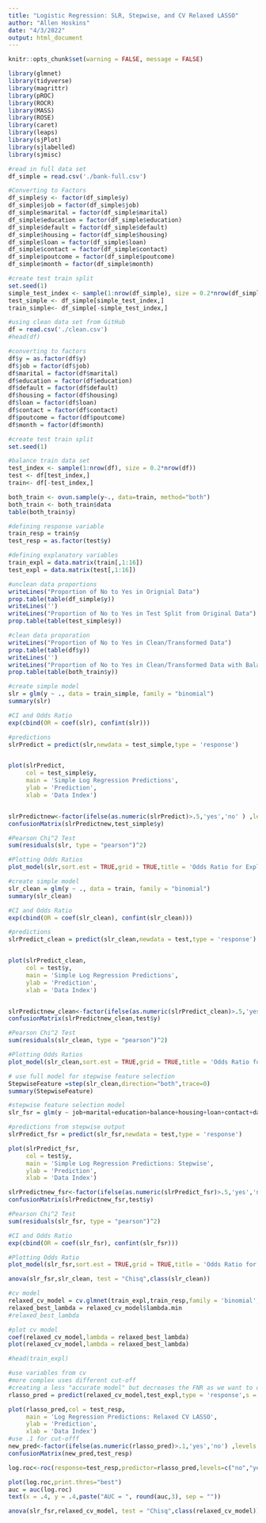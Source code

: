 ```yaml
---
title: "Logistic Regression: SLR, Stepwise, and CV Relaxed LASSO"
author: "Allen Hoskins"
date: "4/3/2022"
output: html_document
---
```



```r

knitr::opts_chunk$set(warning = FALSE, message = FALSE) 

```


```r

library(glmnet)
library(tidyverse)
library(magrittr)
library(pROC)
library(ROCR)
library(MASS)
library(ROSE)
library(caret)
library(leaps)
library(sjPlot)
library(sjlabelled)
library(sjmisc)

```

```r
#read in full data set
df_simple = read.csv('./bank-full.csv')

#Converting to Factors
df_simple$y <- factor(df_simple$y)
df_simple$job = factor(df_simple$job)
df_simple$marital = factor(df_simple$marital)
df_simple$education = factor(df_simple$education)
df_simple$default = factor(df_simple$default)
df_simple$housing = factor(df_simple$housing)
df_simple$loan = factor(df_simple$loan)
df_simple$contact = factor(df_simple$contact)
df_simple$poutcome = factor(df_simple$poutcome)
df_simple$month = factor(df_simple$month)

#create test train split
set.seed(1)
simple_test_index <- sample(1:nrow(df_simple), size = 0.2*nrow(df_simple))
test_simple <- df_simple[simple_test_index,]
train_simple<- df_simple[-simple_test_index,]

```

```r
#using clean data set from GitHub
df = read.csv('./clean.csv')
#head(df)

#converting to factors
df$y = as.factor(df$y)
df$job = factor(df$job)
df$marital = factor(df$marital)
df$education = factor(df$education)
df$default = factor(df$default)
df$housing = factor(df$housing)
df$loan = factor(df$loan)
df$contact = factor(df$contact)
df$poutcome = factor(df$poutcome)
df$month = factor(df$month)

```

```r
#create test train split
set.seed(1)

#balance train data set 
test_index <- sample(1:nrow(df), size = 0.2*nrow(df))
test <- df[test_index,]
train<- df[-test_index,]

both_train <- ovun.sample(y~., data=train, method="both")
both_train <- both_train$data
table(both_train$y)

```

```r

#defining response variable
train_resp = train$y
test_resp = as.factor(test$y)

#defining explanatory variables
train_expl = data.matrix(train[,1:16])
test_expl = data.matrix(test[,1:16])

```

```r

#unclean data proportions
writeLines("Proportion of No to Yes in Orignial Data")
prop.table(table(df_simple$y))
writeLines('')
writeLines("Proportion of No to Yes in Test Split from Original Data")
prop.table(table(test_simple$y))

#clean data proporation
writeLines("Proportion of No to Yes in Clean/Transformed Data")
prop.table(table(df$y))
writeLines('')
writeLines("Proportion of No to Yes in Clean/Transformed Data with Balancing")
prop.table(table(both_train$y))

```

```r
#create simple model
slr = glm(y ~ ., data = train_simple, family = "binomial")
summary(slr)

#CI and Odds Ratio
exp(cbind(OR = coef(slr), confint(slr)))

#predictions
slrPredict = predict(slr,newdata = test_simple,type = 'response')


plot(slrPredict,
     col = test_simple$y,
     main = 'Simple Log Regression Predictions',
     ylab = 'Prediction',
     xlab = 'Data Index')


slrPredictnew<-factor(ifelse(as.numeric(slrPredict)>.5,'yes','no' ) ,levels = c('no','yes'))
confusionMatrix(slrPredictnew,test_simple$y)

#Pearson Chi^2 Test
sum(residuals(slr, type = "pearson")^2)

#Plotting Odds Ratios
plot_model(slr,sort.est = TRUE,grid = TRUE,title = 'Odds Ratio for Explanitory Variables: SLR')

```

```r

#create simple model
slr_clean = glm(y ~ ., data = train, family = "binomial")
summary(slr_clean)

#CI and Odds Ratio
exp(cbind(OR = coef(slr_clean), confint(slr_clean)))

#predictions
slrPredict_clean = predict(slr_clean,newdata = test,type = 'response')


plot(slrPredict_clean,
     col = test$y,
     main = 'Simple Log Regression Predictions',
     ylab = 'Prediction',
     xlab = 'Data Index')


slrPredictnew_clean<-factor(ifelse(as.numeric(slrPredict_clean)>.5,'yes','no' ) ,levels = c('no','yes'))
confusionMatrix(slrPredictnew_clean,test$y)

#Pearson Chi^2 Test
sum(residuals(slr_clean, type = "pearson")^2)

#Plotting Odds Ratios
plot_model(slr_clean,sort.est = TRUE,grid = TRUE,title = 'Odds Ratio for Explanitory Variables: SLR Clean')

```

```r

# use full model for stepwise feature selection
StepwiseFeature =step(slr_clean,direction="both",trace=0)
summary(StepwiseFeature)

#stepwise feature selection model
slr_fsr = glm(y ~ job+marital+education+balance+housing+loan+contact+day+month+duration+campaign+pdays+poutcome, family = 'binomial',data = train)

#predictions from stepwise output 
slrPredict_fsr = predict(slr_fsr,newdata = test,type = 'response')

plot(slrPredict_fsr,
     col = test$y,
     main = 'Simple Log Regression Predictions: Stepwise',
     ylab = 'Prediction',
     xlab = 'Data Index')

slrPredictnew_fsr<-factor(ifelse(as.numeric(slrPredict_fsr)>.5,'yes','no' ) ,levels = c('no','yes'))
confusionMatrix(slrPredictnew_fsr,test$y)

#Pearson Chi^2 Test
sum(residuals(slr_fsr, type = "pearson")^2)

#CI and Odds Ratio
exp(cbind(OR = coef(slr_fsr), confint(slr_fsr)))

#Plotting Odds Ratio
plot_model(slr_fsr,sort.est = TRUE,grid = TRUE,title = 'Odds Ratio for Explanitory Variables:Stepwise LR')

```

```r

anova(slr_fsr,slr_clean, test = "Chisq",class(slr_clean))

```

```r

#cv model
relaxed_cv_model = cv.glmnet(train_expl,train_resp,family = 'binomial',relax = TRUE)
relaxed_best_lambda = relaxed_cv_model$lambda.min
#relaxed_best_lambda

#plot cv model
coef(relaxed_cv_model,lambda = relaxed_best_lambda)
plot(relaxed_cv_model,lambda = relaxed_best_lambda)

#head(train_expl)

#use variables from cv
#more complex uses different cut-off 
#creating a less "accurate model" but decreases the FNR as we want to determine who might default on a loan.
rlasso_pred = predict(relaxed_cv_model,test_expl,type = 'response',s = relaxed_best_lambda)

plot(rlasso_pred,col = test_resp,
     main = 'Log Regression Predictions: Relaxed CV LASSO',
     ylab = 'Prediction',
     xlab = 'Data Index')
#use .1 for cut-offf
new_pred<-factor(ifelse(as.numeric(rlasso_pred)>.1,'yes','no') ,levels = c('no','yes'))
confusionMatrix(new_pred,test_resp)

```

```r

log.roc<-roc(response=test_resp,predictor=rlasso_pred,levels=c("no","yes"))

plot(log.roc,print.thres="best")
auc = auc(log.roc)
text(x = .4, y = .4,paste("AUC = ", round(auc,3), sep = ""))

```

```r

anova(slr_fsr,relaxed_cv_model, test = "Chisq",class(relaxed_cv_model))

```